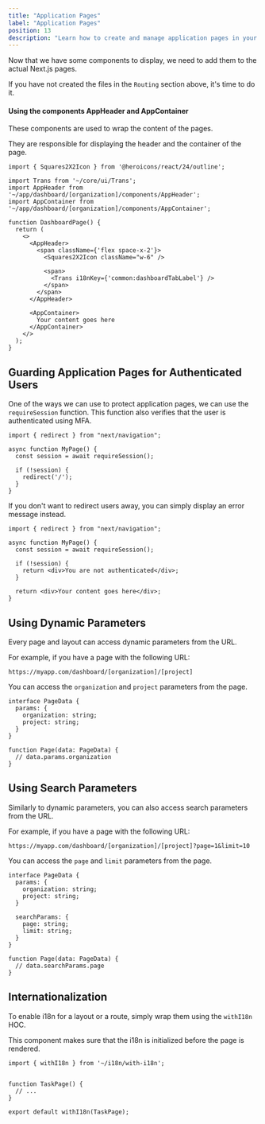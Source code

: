 ```yaml
---
title: "Application Pages"
label: "Application Pages"
position: 13
description: "Learn how to create and manage application pages in your Makerkit app"
---
```


Now that we have some components to display, we need to add them to the
actual Next.js pages.

If you have not created the files in the `Routing` section above, it's time to do it.

#### Using the components AppHeader and AppContainer

These components are used to wrap the content of the pages.

They are responsible for displaying the header and the container of the page.

```tsx
import { Squares2X2Icon } from '@heroicons/react/24/outline';

import Trans from '~/core/ui/Trans';
import AppHeader from '~/app/dashboard/[organization]/components/AppHeader';
import AppContainer from '~/app/dashboard/[organization]/components/AppContainer';

function DashboardPage() {
  return (
    <>
      <AppHeader>
        <span className={'flex space-x-2'}>
          <Squares2X2Icon className="w-6" />

          <span>
            <Trans i18nKey={'common:dashboardTabLabel'} />
          </span>
        </span>
      </AppHeader>

      <AppContainer>
        Your content goes here
      </AppContainer>
    </>
  );
}
```

## Guarding Application Pages for Authenticated Users

One of the ways we can use to protect application pages, we can use the `requireSession` function. This function also verifies that the user is authenticated using MFA.

```tsx
import { redirect } from "next/navigation";

async function MyPage() {
  const session = await requireSession();

  if (!session) {
    redirect('/');
  }
}
```

If you don't want to redirect users away, you can simply display an error message instead.

```tsx
import { redirect } from "next/navigation";

async function MyPage() {
  const session = await requireSession();

  if (!session) {
    return <div>You are not authenticated</div>;
  }

  return <div>Your content goes here</div>;
}
```

## Using Dynamic Parameters

Every page and layout can access dynamic parameters from the URL.

For example, if you have a page with the following URL:

```
https://myapp.com/dashboard/[organization]/[project]
```

You can access the `organization` and `project` parameters from the page.

```tsx
interface PageData {
  params: {
    organization: string;
    project: string;
  }
}

function Page(data: PageData) {
  // data.params.organization
}
```

## Using Search Parameters

Similarly to dynamic parameters, you can also access search parameters from the URL.

For example, if you have a page with the following URL:

```
https://myapp.com/dashboard/[organization]/[project]?page=1&limit=10
```

You can access the `page` and `limit` parameters from the page.

```tsx
interface PageData {
  params: {
    organization: string;
    project: string;
  }

  searchParams: {
    page: string;
    limit: string;
  }
}

function Page(data: PageData) {
  // data.searchParams.page
}
```

## Internationalization

To enable i18n for a layout or a route, simply wrap them using the `withI18n` HOC.

This component makes sure that the i18n is initialized before the page is rendered.

```tsx
import { withI18n } from '~/i18n/with-i18n';


function TaskPage() {
  // ...
}

export default withI18n(TaskPage);
```